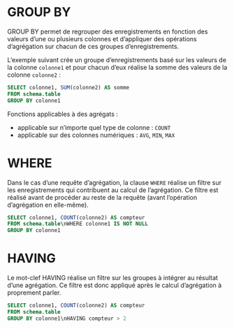 # GROUP BY
GROUP BY permet de regrouper des enregistrements en fonction des valeurs d'une ou plusieurs colonnes et d'appliquer des opérations d'agrégation sur chacun de ces groupes d'enregistrements.

L'exemple suivant crée un groupe d'enregistrements basé sur les valeurs de la colonne `colonne1` et pour chacun d'eux réalise la somme des valeurs de la colonne `colonne2` :

``` .sql
SELECT colonne1, SUM(colonne2) AS somme
FROM schema.table
GROUP BY colonne1
```

Fonctions applicables à des agrégats :

* applicable sur n’importe quel type de colonne : `COUNT`
* applicable sur des colonnes numériques : `AVG`, `MIN`, `MAX`

# WHERE
Dans le cas d'une requête d'agrégation, la clause `WHERE` réalise un filtre sur les enregistrements qui contribuent au calcul de l'agrégation. Ce filtre est réalisé avant de procéder au reste de la requête (avant l'opération d'agrégation en elle-même).

``` .sql
SELECT colonne1, COUNT(colonne2) AS compteur
FROM schema.table\nWHERE colonne1 IS NOT NULL
GROUP BY colonne1
```

# HAVING
Le mot-clef HAVING réalise un filtre sur les groupes à intégrer au résultat d’une agrégation. Ce filtre est donc appliqué après le calcul d'agrégation à proprement parler.

``` .sql
SELECT colonne1, COUNT(colonne2) AS compteur
FROM schema.table
GROUP BY colonne1\nHAVING compteur > 2
```
